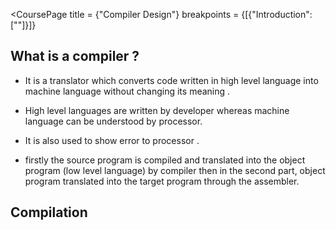 
<CoursePage  title = {"Compiler Design"} breakpoints = {[{"Introduction": [""]}]} 
>

<Section data-name="" >



<H2> What is a compiler ?</H2>

- It is a translator which converts code written in high level language into machine language without changing its meaning .

- High level languages are written by developer whereas machine language can be understood by processor.

- It is also used to show error to processor .

- firstly the source program is compiled and translated into the object program (low level language) by compiler then in the second part, object program translated into the target program through the assembler.



<H2> Compilation </H2>



</Section>

</CoursePage>
